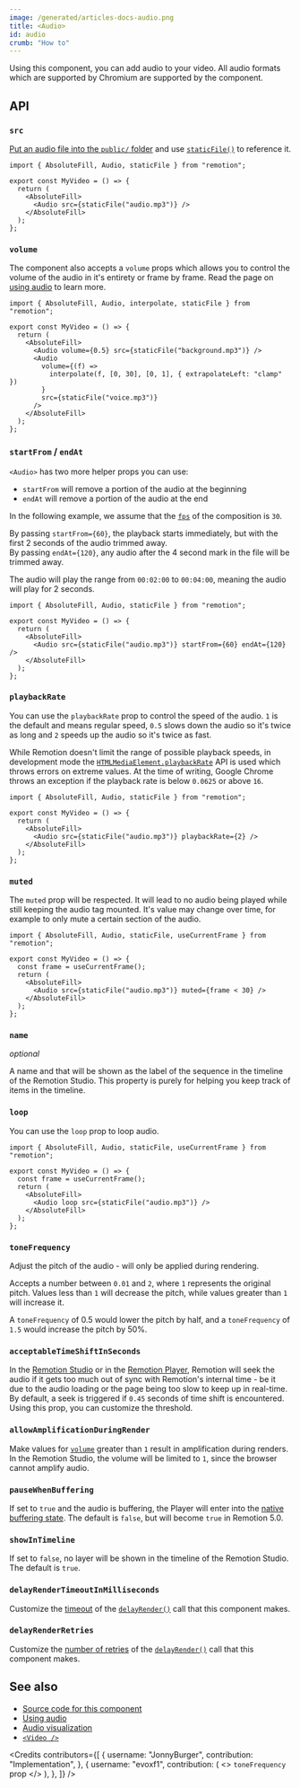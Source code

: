 ```yaml
---
image: /generated/articles-docs-audio.png
title: <Audio>
id: audio
crumb: "How to"
---
```


Using this component, you can add audio to your video. All audio formats which are supported by Chromium are supported by the component.

## API

### `src`

[Put an audio file into the `public/` folder](/docs/assets) and use [`staticFile()`](/docs/staticfile) to reference it.

```tsx twoslash
import { AbsoluteFill, Audio, staticFile } from "remotion";

export const MyVideo = () => {
  return (
    <AbsoluteFill>
      <Audio src={staticFile("audio.mp3")} />
    </AbsoluteFill>
  );
};
```

### `volume`

The component also accepts a `volume` props which allows you to control the volume of the audio in it's entirety or frame by frame. Read the page on [using audio](/docs/using-audio) to learn more.

```tsx twoslash
import { AbsoluteFill, Audio, interpolate, staticFile } from "remotion";

export const MyVideo = () => {
  return (
    <AbsoluteFill>
      <Audio volume={0.5} src={staticFile("background.mp3")} />
      <Audio
        volume={(f) =>
          interpolate(f, [0, 30], [0, 1], { extrapolateLeft: "clamp" })
        }
        src={staticFile("voice.mp3")}
      />
    </AbsoluteFill>
  );
};
```

### `startFrom` / `endAt`

`<Audio>` has two more helper props you can use:

- `startFrom` will remove a portion of the audio at the beginning
- `endAt` will remove a portion of the audio at the end

In the following example, we assume that the [`fps`](/docs/composition#fps) of the composition is `30`.

By passing `startFrom={60}`, the playback starts immediately, but with the first 2 seconds of the audio trimmed away.  
By passing `endAt={120}`, any audio after the 4 second mark in the file will be trimmed away.

The audio will play the range from `00:02:00` to `00:04:00`, meaning the audio will play for 2 seconds.

```tsx twoslash
import { AbsoluteFill, Audio, staticFile } from "remotion";

export const MyVideo = () => {
  return (
    <AbsoluteFill>
      <Audio src={staticFile("audio.mp3")} startFrom={60} endAt={120} />
    </AbsoluteFill>
  );
};
```

### `playbackRate`<AvailableFrom v="2.2.0"/>

You can use the `playbackRate` prop to control the speed of the audio. `1` is the default and means regular speed, `0.5` slows down the audio so it's twice as long and `2` speeds up the audio so it's twice as fast.

While Remotion doesn't limit the range of possible playback speeds, in development mode the [`HTMLMediaElement.playbackRate`](https://developer.mozilla.org/en-US/docs/Web/API/HTMLMediaElement/playbackRate) API is used which throws errors on extreme values. At the time of writing, Google Chrome throws an exception if the playback rate is below `0.0625` or above `16`.

```tsx twoslash
import { AbsoluteFill, Audio, staticFile } from "remotion";

export const MyVideo = () => {
  return (
    <AbsoluteFill>
      <Audio src={staticFile("audio.mp3")} playbackRate={2} />
    </AbsoluteFill>
  );
};
```

### `muted`<AvailableFrom v="2.0.0"/>

The `muted` prop will be respected. It will lead to no audio being played while still keeping the audio tag mounted. It's value may change over time, for example to only mute a certain section of the audio.

```tsx twoslash
import { AbsoluteFill, Audio, staticFile, useCurrentFrame } from "remotion";

export const MyVideo = () => {
  const frame = useCurrentFrame();
  return (
    <AbsoluteFill>
      <Audio src={staticFile("audio.mp3")} muted={frame < 30} />
    </AbsoluteFill>
  );
};
```

### `name`<AvailableFrom v="4.0.71"/>

_optional_

A name and that will be shown as the label of the sequence in the timeline of the Remotion Studio. This property is purely for helping you keep track of items in the timeline.

### `loop`<AvailableFrom v="3.2.29"/>

You can use the `loop` prop to loop audio.

```tsx twoslash
import { AbsoluteFill, Audio, staticFile, useCurrentFrame } from "remotion";

export const MyVideo = () => {
  const frame = useCurrentFrame();
  return (
    <AbsoluteFill>
      <Audio loop src={staticFile("audio.mp3")} />
    </AbsoluteFill>
  );
};
```

### `toneFrequency`<AvailableFrom v="4.0.47"/>

Adjust the pitch of the audio - will only be applied during rendering.

Accepts a number between `0.01` and `2`, where `1` represents the original pitch. Values less than `1` will decrease the pitch, while values greater than `1` will increase it.

A `toneFrequency` of 0.5 would lower the pitch by half, and a `toneFrequency` of `1.5` would increase the pitch by 50%.

### `acceptableTimeShiftInSeconds`<AvailableFrom v="3.2.42"/>

In the [Remotion Studio](/docs/terminology/studio) or in the [Remotion Player](/docs/player), Remotion will seek the audio if it gets too much out of sync with Remotion's internal time - be it due to the audio loading or the page being too slow to keep up in real-time. By default, a seek is triggered if `0.45` seconds of time shift is encountered. Using this prop, you can customize the threshold.

### `allowAmplificationDuringRender`<AvailableFrom v="3.3.17"/>

Make values for [`volume`](#volume) greater than `1` result in amplification during renders.
In the Remotion Studio, the volume will be limited to `1`, since the browser cannot amplify audio.

### `pauseWhenBuffering`<AvailableFrom v="4.0.111"/>

If set to `true` and the audio is buffering, the Player will enter into the [native buffering state](/docs/player/buffer-state). The default is `false`, but will become `true` in Remotion 5.0.

### `showInTimeline`<AvailableFrom v="4.0.122"/>

If set to `false`, no layer will be shown in the timeline of the Remotion Studio. The default is `true`.

### `delayRenderTimeoutInMilliseconds`<AvailableFrom v="4.0.140" />

Customize the [timeout](/docs/delay-render#modifying-the-timeout) of the [`delayRender()`](/docs/delay-render) call that this component makes.

### `delayRenderRetries`<AvailableFrom v="4.0.140" />

Customize the [number of retries](/docs/delay-render#retrying) of the [`delayRender()`](/docs/delay-render) call that this component makes.

## See also

- [Source code for this component](https://github.com/remotion-dev/remotion/blob/main/packages/core/src/audio/Audio.tsx)
- [Using audio](/docs/using-audio)
- [Audio visualization](/docs/audio-visualization)
- [`<Video />`](/docs/video)

<Credits
  contributors={[
    {
      username: "JonnyBurger",
      contribution: "Implementation",
    },
    {
      username: "evoxf1",
      contribution: (
        <>
          <code>toneFrequency</code> prop
        </>
      ),
    },
  ]}
/>
